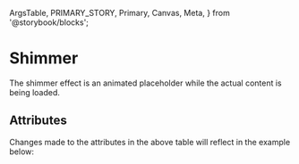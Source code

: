   ArgsTable,
  PRIMARY_STORY,
  Primary,
  Canvas,
  Meta,
} from '@storybook/blocks';


<Meta of={ShimmerStories} />

# Shimmer

The shimmer effect is an animated placeholder while the actual content is being loaded.

<Canvas of={ShimmerStories.story020Default} sourceState="shown" />

## Attributes

<ArgsTable story={PRIMARY_STORY} />
Changes made to the attributes in the above table will reflect in the example below:
<Primary />
